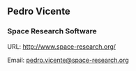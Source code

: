==Pedro Vicente==
=== Space Research Software ===
;URL: http://www.space-research.org/

;Email: [mailto:pedro.vicente@space-research.org pedro.vicente@space-research.org]